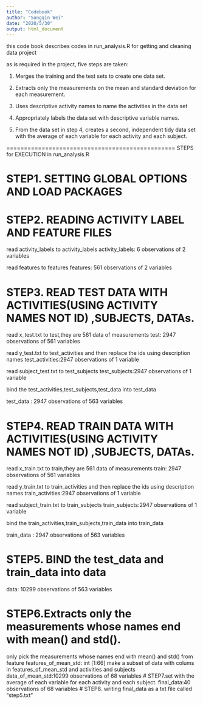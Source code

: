```yaml
---
title: "Codebook"
author: "Songqin Wei"
date: "2020/5/30"
output: html_document
---
```

this code book describes codes in run_analysis.R for getting and cleaning data project

as is required in the project, five steps are taken:

1. Merges the training and the test sets to create one data set. 

2. Extracts only the measurements on the mean and standard deviation for each measurement.

3. Uses descriptive activity names to name the activities in the data set

4. Appropriately labels the data set with descriptive variable names.

5. From the data set in step 4, creates a second, independent tidy data set with the average of each variable for each activity and each subject.

================================================
STEPS for EXECUTION in run_analysis.R

# STEP1. SETTING GLOBAL OPTIONS AND LOAD PACKAGES

# STEP2. READING ACTIVITY LABEL AND FEATURE FILES
read activity_labels to activity_labels
activity_labels: 6 observations of 2 variables

read features to features
features: 561 observations of 2 variables

# STEP3. READ TEST DATA WITH ACTIVITIES(USING ACTIVITY NAMES NOT ID) ,SUBJECTS, DATAs.

read x_test.txt to test,they are 561 data of measurements
test: 2947 observations of 561 variables

read y_test.txt to test_activities and then replace the ids using description names
test_activities:2947 observations of 1 variable

read subject_test.txt to test_subjects
test_subjects:2947 observations of 1 variable

bind the test_activities,test_subjects,test_data into test_data

test_data : 2947 observations of 563 variables

# STEP4. READ TRAIN DATA WITH ACTIVITIES(USING ACTIVITY NAMES NOT ID) ,SUBJECTS, DATAs.

read x_train.txt to train,they are 561 data of measurements
train: 2947 observations of 561 variables

read y_train.txt to train_activities and then replace the ids using description names
train_activities:2947 observations of 1 variable

read subject_train.txt to train_subjects
train_subjects:2947 observations of 1 variable

bind the train_activities,train_subjects,train_data into train_data

train_data : 2947 observations of 563 variables

# STEP5. BIND the test_data and train_data into data
data: 10299 observations of 563 variables

# STEP6.Extracts only the measurements whose names end with mean() and std().
only pick the measurements whose names end with mean() and std() from feature
features_of_mean_std: int [1:66]
make a subset of data with colums in features_of_mean_std and activities and subjects
data_of_mean_std:10299 observations of 68 variables
# STEP7.set with the average of each variable for each activity and each subject.
final_data:40 observations of 68 variables
# STEP8. writing final_data as a txt file called "step5.txt" 

